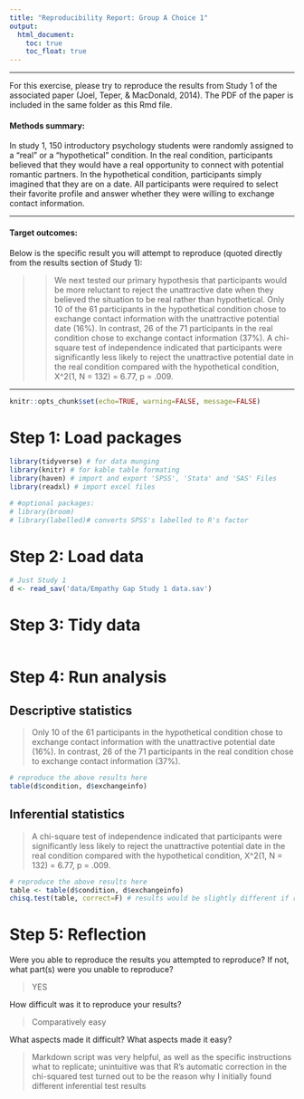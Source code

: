 ```yaml
---
title: "Reproducibility Report: Group A Choice 1"
output:
  html_document:
    toc: true
    toc_float: true
---
```


-------

For this exercise, please try to reproduce the results from Study 1 of the associated paper (Joel, Teper, & MacDonald, 2014). The PDF of the paper is included in the same folder as this Rmd file. 

#### Methods summary: 

In study 1, 150 introductory psychology students were randomly assigned to a "real" or a "hypothetical" condition. In the real condition, participants believed that they would have a real opportunity to connect with potential romantic partners. In the hypothetical condition, participants simply imagined that they are on a date. All participants were required to select their favorite profile and answer whether they were willing to exchange contact information. 

------

#### Target outcomes: 

Below is the specific result you will attempt to reproduce (quoted directly from the results section of Study 1):

>> We next tested our primary hypothesis that participants would be more reluctant to reject the unattractive date when they believed the situation to be real rather than hypothetical. Only 10 of the 61 participants in the hypothetical condition chose to exchange contact information with the unattractive potential date (16%). In contrast, 26 of the 71 participants in the real condition chose to exchange contact information (37%). A chi-square test of independence indicated that participants were significantly less likely to reject the unattractive potential date in the real condition compared with the hypothetical condition, X^2(1, N = 132) = 6.77, p = .009.

------

```r
knitr::opts_chunk$set(echo=TRUE, warning=FALSE, message=FALSE)
```

# Step 1: Load packages

```r
library(tidyverse) # for data munging
library(knitr) # for kable table formating
library(haven) # import and export 'SPSS', 'Stata' and 'SAS' Files
library(readxl) # import excel files

# #optional packages:
# library(broom)
# library(labelled)# converts SPSS's labelled to R's factor 
```

# Step 2: Load data

```r
# Just Study 1
d <- read_sav('data/Empathy Gap Study 1 data.sav')
```

# Step 3: Tidy data

```r

```

# Step 4: Run analysis

## Descriptive statistics

> Only 10 of the 61 participants in the hypothetical condition chose to exchange contact information with the unattractive potential date (16%). In contrast, 26 of the 71 participants in the real condition chose to exchange contact information (37%).

```r
# reproduce the above results here
table(d$condition, d$exchangeinfo)
```

## Inferential statistics

> A chi-square test of independence indicated that participants were significantly less likely to reject the unattractive potential date in the real condition compared with the hypothetical condition, X^2(1, N = 132) = 6.77, p = .009.

```r
# reproduce the above results here
table <- table(d$condition, d$exchangeinfo)
chisq.test(table, correct=F) # results would be slightly different if run with Yates' continuity correction
```

# Step 5: Reflection

Were you able to reproduce the results you attempted to reproduce? If not, what part(s) were you unable to reproduce?

> YES

How difficult was it to reproduce your results? 

> Comparatively easy

What aspects made it difficult? What aspects made it easy?

> Markdown script was very helpful, as well as the specific instructions what to replicate; unintuitive was that R's automatic correction in the chi-squared test turned out to be the reason why I initially found different inferential test results



